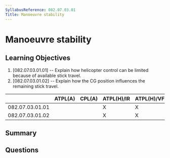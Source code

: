 ```yaml
---
SyllabusReference: 082.07.03.01
Title: Manoeuvre stability
---
```


# Manoeuvre stability

## Learning Objectives

1. [082.07.03.01.01] -- Explain how helicopter control can be limited because of available stick travel.
2. [082.07.03.01.02] -- Explain how the CG position influences the remaining stick travel.


|                 | ATPL(A) | CPL(A) | ATPL(H)/IR | ATPL(H)/VFR | CPL(H) | IR | CBIR(A) |
|-----------------|---------|--------|------------|-------------|--------|----|---------|
| 082.07.03.01.01 |         |        |      X     |      X      |   X    |    |         |
| 082.07.03.01.02 |         |        |      X     |      X      |   X    |    |         |

## Summary

## Questions
